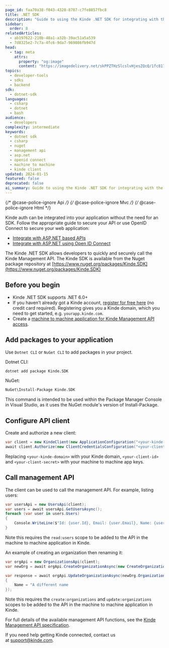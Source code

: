 ```yaml
---
page_id: faa70a38-f043-4328-8787-c7fe8857fbc8
title: .NET SDK
description: "Guide to using the Kinde .NET SDK for integrating with the Management API, including installation, configuration, and API calls for user and organization management."
sidebar:
  order: 8
relatedArticles:
  - ab197622-210b-48a1-a32b-39ac51a5a539
  - 7d8325e2-7c7a-4fc6-9da7-969086fb947d
head:
  - tag: meta
    attrs:
      property: "og:image"
      content: "https://imagedelivery.net/skPPZTHzSlcslvHjesZQcQ/1fc81764-e935-4204-c56a-7366e2a7a000/socialsharingimage"
topics:
  - developer-tools
  - sdks
  - backend
sdk:
  - dotnet-sdk
languages:
  - csharp
  - dotnet
  - bash
audience:
  - developers
complexity: intermediate
keywords:
  - dotnet sdk
  - csharp
  - nuget
  - management api
  - asp.net
  - openid connect
  - machine to machine
  - kinde client
updated: 2024-01-15
featured: false
deprecated: false
ai_summary: Guide to using the Kinde .NET SDK for integrating with the Management API, including installation, configuration, and API calls for user and organization management.
---
```


{/* @case-police-ignore Api */}
{/* @case-police-ignore Mvc */}
{/* @case-police-ignore Html */}

Kinde auth can be integrated into your application without the need for an SDK. Follow the appropriate guide to secure your API or use OpenID Connect to secure your web application:

- [Integrate with ASP.NET based APIs](/developer-tools/your-apis/dotnet-based-apis/)
- [Integrate with ASP.NET using Open ID Connect](/developer-tools/guides/dotnet-open-id-connect/)

The Kinde .NET SDK allows developers to quickly and securely call the Kinde Management API. The Kinde SDK is available from the Nuget package repository at [https://www.nuget.org/packages/Kinde.SDK](https://www.nuget.org/packages/Kinde.SDK)

## Before you begin

- Kinde .NET SDK supports .NET 6.0+
- If you haven’t already got a Kinde account, [register for free here](https://app.kinde.com/register) (no credit card required). Registering gives you a Kinde domain, which you need to get started, e.g. `yourapp.kinde.com`.
- Create a [machine to machine application for Kinde Management API access](/developer-tools/kinde-api/connect-to-kinde-api/).

## Add packages to your application

Use `Dotnet CLI` or `NuGet CLI` to add packages in your project.

Dotnet CLI:

```bash
dotnet add package Kinde.SDK
```

NuGet:

```bash
NuGet\Install-Package Kinde.SDK
```

This command is intended to be used within the Package Manager Console in Visual Studio, as it uses the NuGet module's version of Install-Package.

## Configure API client

Create and authorize a new client:

```csharp
var client = new KindeClient(new ApplicationConfiguration("<your-kinde-domain>", "", ""), new KindeHttpClient());
await client.Authorize(new ClientCredentialsConfiguration("<your-client-id>", "", "<your-client-secret>", "https://<your-kinde-domain>/api"));
```

Replacing `<your-kinde-domain>` with your Kinde domain, `<your-client-id>` and `<your-client-secret>` with your machine to machine app keys.

## Call management API

The client can be used to call the management API. For example, listing users:

```csharp
var usersApi = new UsersApi(client);
var users = await usersApi.GetUsersAsync();
foreach (var user in users.Users)
{
    Console.WriteLine($"Id: {user.Id}, Email: {user.Email}, Name: {user.FirstName} {user.LastName}.");
}
```

Note this requires the `read:users` scope to be added to the API in the machine to machine application in Kinde.

An example of creating an organization then renaming it:

```csharp
var orgApi = new OrganizationsApi(client);
var newOrg = await orgApi.CreateOrganizationAsync(new CreateOrganizationRequest("My new organization"));

var response = await orgApi.UpdateOrganizationAsync(newOrg.Organization.Code, new UpdateOrganizationRequest()
{
    Name = "A different name
});
```

Note this requires the `create:organizations` and `update:organizations` scopes to be added to the API in the machine to machine application in Kinde.

For full details of the available management API functions, see the [Kinde Management API specification](/kinde-apis/management/).

If you need help getting Kinde connected, contact us at [support@kinde.com](mailto:support@kinde.com).
